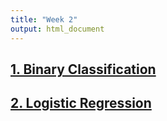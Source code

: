```yaml
---
title: "Week 2"
output: html_document
---
```




## [1. Binary Classification](w201-binary_classification.html)

## [2. Logistic Regression](w202-logistic_regression.html)